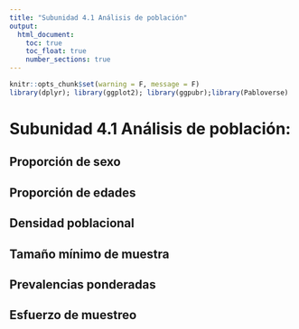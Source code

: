 ```yaml
---
title: "Subunidad 4.1 Análisis de población"
output:
  html_document:
    toc: true
    toc_float: true
    number_sections: true
---
```


```r
knitr::opts_chunk$set(warning = F, message = F)
library(dplyr); library(ggplot2); library(ggpubr);library(Pabloverse)
```

# Subunidad 4.1 Análisis de población:

## Proporción de sexo

## Proporción de edades

## Densidad poblacional

## Tamaño mínimo de muestra

## Prevalencias ponderadas

## Esfuerzo de muestreo